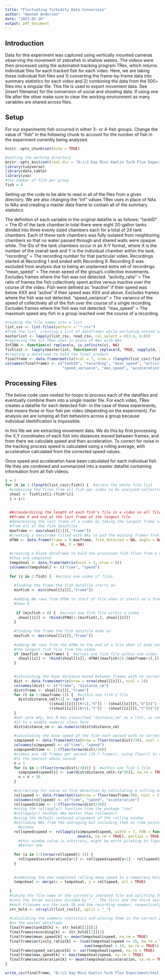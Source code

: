 ```yaml
---
title: "Fluctuating Turbidity Data Conversion"
author: "Hannah Anderson"
date: "2023-01-16"
output: pdf_document
---
```

## Introduction

Data for this experiment was captured using vertically mounted cameras
observing the movement of zebrafish in shallow waters. The videos were then
processed using the automated tracking program TRex, which returns individual
files for each tracked fish for each video. Here, we are taking these individual
fish files and 1) converting the frame-by-frame data into summary statistics
for each video and 2) combining the data from the 500+ files into a singular
file. This file is used to export movement data. See [insert filename] for
the conversion of social and shoaling data. If using one file after the other
make sure to clear the working environment as many variables are shared across
files.


## Setup

For our experiments fish occurred in either 3- or 4-fish groups. Change the
value of "fish" in the following chunk to account for the number of fish in the
experiment currently being analyzed.

```r
knitr::opts_chunk$set(echo = TRUE)

#setting the working directory
knitr::opts_knit$set(root.dir = "D://2 Day Mini Kaolin Turb Flux Experiment/testing")
library(tidyverse)
library(data.table)
library(zoo)
#the number of fish per group
fish = 4
```

Setting up the code to be able to read in all of the files from a given
directory. We are also changing the "Inf" values TRex uses in place of NAs to
NAs and creating a master data frame to contain all of the summary statistics.

The definition of each variable in the original datafile is as follows:
"tankID" = The ID of the tank chamber.In total there were eight 20-gallon tanks
           divided into three evenly sized chambers each for a total of 24
           tank chambers. Each of these tank chambers was fully isolated from
           neighboring chambers so that no water passed through and shared walls
           were opaque white. The IDs of the tank chambers occur in an X-Y
           format, where X is the number of the overall tank and Y is the
           individual chamber within the tank.
"recording" = The recording number for that particular video. Recordings
               started at Recording 1 and ended with Recording 9. Recording 6
               was excluded from analysis due to being an unplanned extra set
               of recordings.
"mean_speed" = The mean speed of the group's collective movements. Excludes
               frames where the fish was not detected.
"activity_ratio" = The ratio of frames the fish collectively spent active versus
                   inactive over the course of the video. Fish were defined as
                   "inactive" if their speed was below XXX and "active" if their
                   speed was XXX and above. Excludes frames where the fish was
                   not detected.
"speed_variance" = The variance of the speed of collectively all of the fish
                   over the course of a single recording. Excludes frames
                   where the fish was not detected.
"max_speed" = The maximum speed any fish in a group reached over the course of
              a recording.

```r
#reading the file names into a list
list_csv <- list.files(pattern = "*.csv")
#from the list, creating a list of dataframes while excluding unused columns
masterlist <- lapply(list_csv, read_csv, col_select = c(3:4, 6:8))
#replacing the inf TRex uses in place of NAs with NAs
Inf2NA <- function(v) replace(v, is.infinite(v), NA)
fishlist <- lapply(masterlist, function(d) replace(d, TRUE, sapply(d, Inf2NA)))
#creating a dataframe to hold the final product
finalframe <- data.frame(matrix(ncol = 7, nrow = (length(list_csv)/fish)))
colnames(finalframe) <- c("tankID", "recording", "mean_speed", "activity_ratio",
                          "speed_variance", "max_speed", "acceleration")
```

## Processing Files

The below code uses nested for-loops to process each of the datafiles and
eventually combine them into a single master file. For each video, TRex creates
a datafile for each detected fish- in the case of these experiments, that means
three or four fish per video (depending on the experiment). For analysis we are
lumping all fish behaviors across a group because individual identification is
impossible.

In this file we are extracting movement data. We do this by first processing the
X,Y coordinates of each fish into distances moved between frames, and from there
we calculate speed and then acceleration. To correct for noise in the tracking
process speed is calculated using a rolling average, with acceleration
calculated from the corrected speed values.

Once speed and acceleration have been calculated for each individual fish file
they are combined and summarized into a master datafile containing information
from all fish videos.

```r
i = 1
for (k in 1:(length(list_csv)/fish)) {  #across the whole file list
  #combining the files from all fish per video to be analyzed collectively
  shoal <- fishlist[i:(fish*i)]
  i = i+1
  
  
  ##standardizing the length of each fish's file in a video so all files start at
  ##frame 0 and end at the last frame of the longest file
  #determining the last frame of a video by taking the largest frame value
  #from all of the fish datafiles
  maxframe <- max(shoal[[1]][,"frame"])
  #creating a dataframe filled with NAs to pad the missing frames from each file
  dfNA <- data.frame(frame = 0:maxframe, fish_detected = NA, angle = NA,
                     X = NA, Y = NA)
  
  #creating a blank dataframe to hold the processed fish files from a video as
  #they are completed
  tempshoal <- data.frame(matrix(ncol = 2, nrow = 0))
  colnames(tempshoal) <- c("time", "speed")
  
  for (z in 1:fish) {  #across one video of files
    
    #finding the frame the fish datafile starts on
    minfish <- min(shoal[[z]][,"frame"])
    
    #adding NA rows from dfNA to start of file when it starts on a frame later
    #than 0
   
     if (minfish > 0) {  #across one fish file within a video
      shoal[[z]] <- rbind(dfNA[1:(minfish),], shoal[[z]])
    }
    
    #finding the frame the fish datafile ends on
    maxfish <- max(shoal[[z]][,"frame"])
    
    #adding NA rows from the dfNA to the end of a file when it ends earlier than
    #the longest fish file from the video
    if (maxfish < maxframe) {  #across one fish file within one video
      shoal[[z]] <- rbind(shoal[[z]], dfNA[(maxfish+2):(maxframe+1),])
    }
    

    #calculating the base distance moved between frames with no correcting
    dist <- data.frame(matrix(nrow = nrow(shoal[[z]]), ncol = 2))
    colnames(dist) <- c("frame", "distance_cm")
    dist$frame <- shoal[[z]][,"frame"]
    for (t in 1:(maxframe-1)) {  #within one fish's file
      dist$distance_cm[t+1] <- sqrt(
                    ((shoal[[z]][(t+1),"X"]) - (shoal[[z]][t,"X"]))^2 +
                    ((shoal[[z]][(t+1),"Y"]) - (shoal[[z]][t,"Y"]))^2)
    }
    #not sure why, but R has classified "distance_cm" as a list, so converting
    #it to a usable numeric class here
    dist$distance_cm <- as.numeric(dist$distance_cm)
    
    #calculating the base speed of the fish each second with no correcting
    simpspeed <- data.frame(matrix(nrow = floor(nrow(dist)/30), ncol = 2))
    colnames(simpspeed) <- c("time", "speed")
    simpspeed$time <- 1:(floor(nrow(dist)/30))
    #videos are ~30 frames per second (29.7 frames), using floor() to round down
    #to the nearest whole second
    n = 1
    for (s in 1:(floor(nrow(dist)/30))) {  #within one fish's file
      simpspeed$speed[s] <- sum(dist$distance_cm[n:(s*30)], na.rm = TRUE)
      n = n + 30
    }
  
    #correcting for noise in fish detection by calculating a rolling average speed
    rollspeed <- data.frame(matrix(nrow = floor(maxframe/30), ncol = 3))
    colnames(rollspeed) <- c("time", "speed", "acceleration")
    rollspeed$time <- 1:(floor(nrow(dist)/30))
    #using the rollapply() function from the package "zoo"
    #rollapply() handles NAs better than rollmean()
    #using the default centered alignment of the rolling window
    #excluding NAs from the averaging but including them as time points in the
      #window
    rollspeed$speed <- rollapply(simpspeed$speed, width = 7, FUN = function(x)
                                 mean(x, na.rm = TRUE), partial = TRUE, fill = NA)
      #this window value is arbitrary, might be worth piloting to figure out a
      #better one
    
    for (a in 1:((nrow(rollspeed))-1)) {
      rollspeed$acceleration[a+1] <- rollspeed$speed[a+1] - rollspeed$speed[a]
    }
    
    
    #combining the now completed rolling mean speed to a temporary holding frame
    tempshoal <- merge(x = tempshoal, y = rollspeed, all = TRUE)
  
  }
  #taking the file name of the currently iterated file and splitting the name
  #into the three sections divided by "_". The first and the third sections of
  #each filename are the tank ID and the recording number, respectively
  str_hold <- strsplit(list_csv[i], split = "_")
  
  #calculating the summary statistics and placing them in the correct place
  #on the master dataframe
  finalframe$tankID[k] <- str_hold[[1]][1]
  finalframe$recording[k] <- str_hold[[1]][2]
  finalframe$mean_speed[k] <- mean(tempshoal$speed, na.rm = TRUE)
  finalframe$activity_ratio[k] <- (sum(tempshoal$speed >= 10, na.rm = TRUE)/
                                    sum(tempshoal < 10, na.rm = TRUE)) #these are place-holder values
  finalframe$speed_variance[k] <- var(tempshoal$speed, na.rm = TRUE)
  finalframe$max_speed[k] <- max(tempshoal$speed, na.rm = TRUE)
  finalframe$acceleration[k] <- mean(tempshoal$acceleration, na.rm = TRUE)
}

write_csv(finalframe, "D://2 Day Mini Kaolin Turb Flux Experiment/test.csv")
```

